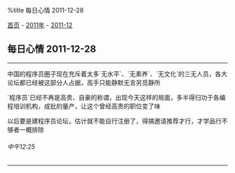 %title 每日心情 2011-12-28

[[../../../index|首页]] - [[../index|2011年]] - [[index|2011-12]]
==每日心情 2011-12-28==
----
中国的程序员圈子现在充斥着太多`无水平`、`无素养`、`无文化`的三无人员，各大论坛都已经被这部分人占据，高手只能静默无言另觅静所

`程序员`已经不再是高贵、自豪的称谓，出现今天这样的局面，多半得归功于各编程培训机构，成批的量产，让这个曾经高贵的职位变了味

以后要是建程序员论坛，估计就不能自行注册了，得搞邀请推荐才行，才学品行不够者一概排除
======中午12:25======
----
